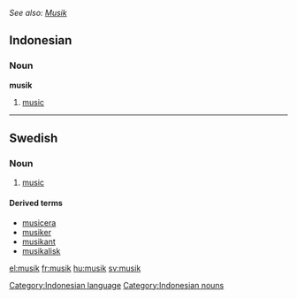 ''See also: [[Musik]]''
==Indonesian==
===Noun===
'''musik'''
# [[music]]

[[Category:Indonesian language]]
[[Category:Indonesian nouns]]

----
==Swedish==

===Noun===
{{sv-noun-unc-irreg-c|2=musiken}}
# {{sv-music}} [[music]]

====Derived terms====
* [[musicera]]
* [[musiker]]
* [[musikant]]
* [[musikalisk]]

[[el:musik]]
[[fr:musik]]
[[hu:musik]]
[[sv:musik]]